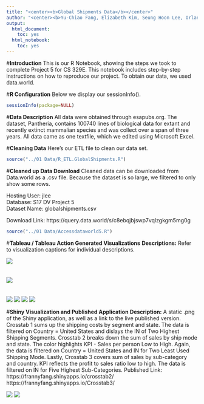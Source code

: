 ```yaml
---
title: "<center><b>Global Shipments Data</b></center>"
author: "<center><b>Yu-Chiao Fang, Elizabeth Kim, Seung Hoon Lee, Orlando Reategui</b></center>"
output:
  html_document:
    toc: yes
  html_notebook:
    toc: yes
---
```


#**Introduction**
This is our R Notebook, showing the steps we took to complete Project 5 for CS 329E. This notebook includes step-by-step instructions on how to reproduce our project. To obtain our data, we used data.world. 

#**R Configuration**
Below we display our sessionInfo().

```r
sessionInfo(package=NULL)
```

#**Data Description**
All data were obtained through esapubs.org. The dataset, Pantheria, contains 100740 lines of biological data for extant and recently extinct mammalian species and was collect over a span of three years. All data came as one textfile, which we edited using Microsoft Excel.

#**Cleaning Data**
Here's our ETL file to clean our data set.

```r
source("../01 Data/R_ETL.GlobalShipments.R")
```

#**Cleaned up Data Download**
Cleaned data can be downloaded from Data.world as a .csv file. Because the dataset is so large, we filtered to only show some rows.

Hosting User: jlee</br>
Database: S17 DV Project 5</br>
Dataset Name: globalshipments.csv

Download Link: https://query.data.world/s/c8ebqjbjswp7vqlzgkgm5mg0g

```r
source("../01 Data/Accessdataworld5.R")
```

#**Tableau / Tableau Action Generated Visualizations**
**Descriptions:** Refer to visualization captions for individual descriptions.

![](../03 Visualizations/Crosstab 1 .png)<br><br><br>
![](../03 Visualizations/Crosstab 1 Map.png)<br><br><br>
![](../03 Visualizations/Crosstab 2 .png)</center>
![](../03 Visualizations/Crosstab 2 Map.png)</center>
![](../03 Visualizations/Crosstab 3 .png)</center>
![](../03 Visualizations/Crosstab 3 Map.png)</center>

#**Shiny Visualization and Published Application**
**Description:** A static .png of the Shiny application, as well as a link to the live published version. Crosstab 1 sums up the shipping costs by segment and state. The data is filtered on Country = United States and dislays the IN of Two Highest Shipping Segments. Crosstab 2 breaks down the sum of sales by ship mode and state. The color highlights KPI - Sales per person Low to High. Again, the data is filtered on Country = United States and IN for Two Least Used Shipping Mode. Lastly, Crosstab 3 covers sum of sales by sub-category and country. KPI reflects the profit to sales ratio low to high. The data is filtered on IN for Five Highest Sub-Categories.
Published Link: https://frannyfang.shinyapps.io/crosstab2/ https://frannyfang.shinyapps.io/Crosstab3/ 

![](../03 Visualizations/Shiny2.PNG)</center>
![](../03 Visualizations/Shiny3.PNG)</center>
